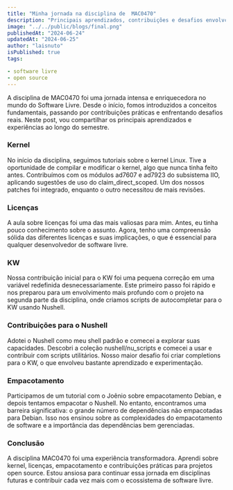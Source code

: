 ```yaml
---
title: "Minha jornada na disciplina de  MAC0470"
description: "Principais aprendizados, contribuições e desafios envolvcendo Software Livre durante esse semestre"
image: "../../public/blogs/final.png"
publishedAt: "2024-06-24"
updatedAt: "2024-06-25"
author: "laisnuto"
isPublished: true
tags:

- software livre
- open source
---
```



A disciplina de MAC0470 foi uma jornada intensa e enriquecedora no mundo do Software Livre. Desde o início, fomos introduzidos a conceitos fundamentais, passando por contribuições práticas e enfrentando desafios reais. Neste post, vou compartilhar os principais aprendizados e experiências ao longo do semestre.

### Kernel

No início da disciplina, seguimos tutoriais sobre o kernel Linux. Tive a oportunidade de compilar e modificar o kernel, algo que nunca tinha feito antes. Contribuímos com os módulos ad7607 e ad7923 do subsistema IIO, aplicando sugestões de uso do claim_direct_scoped. Um dos nossos patches foi integrado, enquanto o outro necessitou de mais revisões.

### Licenças
A aula sobre licenças foi uma das mais valiosas para mim. Antes, eu tinha pouco conhecimento sobre o assunto. Agora, tenho uma compreensão sólida das diferentes licenças e suas implicações, o que é essencial para qualquer desenvolvedor de software livre.

### KW
Nossa contribuição inicial para o KW foi uma pequena correção em uma variável redefinida desnecessariamente. Este primeiro passo foi rápido e nos preparou para um envolvimento mais profundo com o projeto na segunda parte da disciplina, onde criamos scripts de autocompletar para o KW usando Nushell.


### Contribuições para o Nushell
Adotei o Nushell como meu shell padrão e comecei a explorar suas capacidades. Descobri a coleção nushell/nu_scripts e comecei a usar e contribuir com scripts utilitários. Nosso maior desafio foi criar completions para o KW, o que envolveu bastante aprendizado e experimentação.


### Empacotamento
Participamos de um tutorial com o Joênio sobre empacotamento Debian, e depois tentamos empacotar o Nushell. No entanto, encontramos uma barreira significativa: o grande número de dependências não empacotadas para Debian. Isso nos ensinou sobre as complexidades do empacotamento de software e a importância das dependências bem gerenciadas.

### Conclusão

A disciplina MAC0470 foi uma experiência transformadora. Aprendi sobre kernel, licenças, empacotamento e contribuições práticas para projetos open source. Estou ansiosa para continuar essa jornada em disciplinas futuras e contribuir cada vez mais com o ecossistema de software livre.